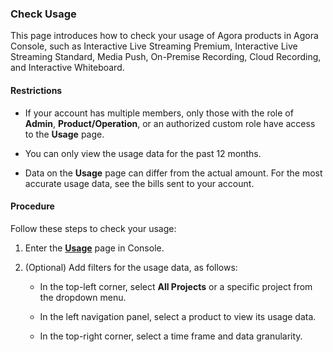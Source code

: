 
### Check Usage

This page introduces how to check your usage of Agora products in Agora Console, such as Interactive Live Streaming Premium, Interactive Live Streaming Standard, Media Push, On-Premise Recording, Cloud Recording, and Interactive Whiteboard.

#### Restrictions

-   If your account has multiple members, only those with the role of **Admin**, **Product/Operation**, or an authorized custom role have access to the **Usage** page.

-   You can only view the usage data for the past 12 months.

-   Data on the **Usage** page can differ from the actual amount. For the most accurate usage data, see the bills sent to your account.

#### Procedure

Follow these steps to check your usage:

1.  Enter the [**Usage**](https://console.agora.io/duration) page in Console.

2.  (Optional) Add filters for the usage data, as follows:

    -   In the top-left corner, select **All Projects** or a specific project from the dropdown menu.

    -   In the left navigation panel, select a product to view its usage data.

    -   In the top-right corner, select a time frame and data granularity.
